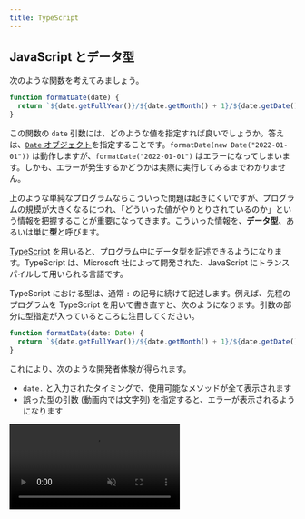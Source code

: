 ```yaml
---
title: TypeScript
---
```



## JavaScript とデータ型

次のような関数を考えてみましょう。

```javascript
function formatDate(date) {
  return `${date.getFullYear()}/${date.getMonth() + 1}/${date.getDate()}`;
}
```

この関数の `date` 引数には、どのような値を指定すれば良いでしょうか。答えは、[`Date` オブジェクト](https://developer.mozilla.org/ja/docs/Web/JavaScript/Reference/Global_Objects/Date)を指定することです。`formatDate(new Date("2022-01-01"))` は動作しますが、`formatDate("2022-01-01")` はエラーになってしまいます。しかも、エラーが発生するかどうかは実際に実行してみるまでわかりません。

上のような単純なプログラムならこういった問題は起きにくいですが、プログラムの規模が大きくなるにつれ、「どういった値がやりとりされているのか」という情報を把握することが重要になってきます。こういった情報を、**データ型**、あるいは単に**型**と呼びます。

[TypeScript](https://www.typescriptlang.org/) を用いると、プログラム中にデータ型を記述できるようになります。TypeScript は、Microsoft 社によって開発された、JavaScript に<Term type="transpile">トランスパイル</Term>して用いられる言語です。

TypeScript における型は、通常 `:` の記号に続けて記述します。例えば、先程のプログラムを TypeScript を用いて書き直すと、次のようになります。引数の部分に型指定が入っているところに注目してください。

```typescript
function formatDate(date: Date) {
  return `${date.getFullYear()}/${date.getMonth() + 1}/${date.getDate()}`;
}
```

これにより、次のような開発者体験が得られます。

- `date.` と入力されたタイミングで、使用可能なメソッドが全て表示されます
- 誤った型の引数 (動画内では文字列) を指定すると、エラーが表示されるようになります

<video src={typescriptDemoVideo} controls autoPlay muted loop />

:::tip[静的型言語との比較]

C++ や Java などの一般的なプログラミング言語では、型の情報は実行に何らかの影響を与えますが、TypeScript は JavaScript にトランスパイルされる言語であり、実行時には型の情報は一切利用されません。

:::

## TypeScript を使って Node.js のプログラムを記述する

TypeScript を用いて Node.js のプログラムを作成するには、次の手順に従ってください。

<video src={setupTypeScriptNodeVideo} controls />

まずは、プロジェクトルートに `package.json` を作成します。`npm init` を実行すればよいのでした。

続いて、

```shell
npm install -D typescript
```

を実行し、[typescript パッケージ](https://www.npmjs.com/package/typescript)をインストールします。`-D` オプションは「開発時のみに使用する」という意思表示になります。`package.json` に記録される方法が少しだけ変わります。

続いて、`main.ts` ファイルを作成します。TypeScript ファイルの拡張子は通常 `.ts` です。今回は、

```typescript title="main.ts"
const language: string = "TypeScript";
console.log(`Hello ${language}!`);
```

としました。

TypeScript ファイルの作成が終わったら、<Term type="npxCommand">`npx` コマンド</Term>で [TypeScript パッケージを実行](https://www.typescriptlang.org/docs/handbook/compiler-options.html)し、TypeScript ファイルを JavaScript ファイルにトランスパイルします。パッケージ名と異なり、`tsc` となるので注意しましょう。

```shell
npx tsc main.ts
```

すると、同名の JavaScript ファイルが生成されます。このファイルを実行すれば、通常の JavaScript として実行できます。

## TypeScript の基礎

TypeScript を試すには、Microsoft が提供している [TS Playground](https://www.typescriptlang.org/play) を用いると便利です。必要に応じて利用してください。

### 型を記述できる場所

TypeScript の型は、関数の引数や戻り値、変数の後に `:` とともに記述できます。

```typescript
// add は number 型の引数 a, b をとり number 型の値を返す関数
function add(a: number, b: number): number {
  return a + b;
}

// sum は number 型の変数
let sum: number = add(3, 4);
```

データ型が誤っている場合、TypeScript はエラーを出力します。

```typescript
sum = "7"; // Type 'string' is not assignable to type 'number'.

add("3", "4"); // Argument of type 'string' is not assignable to parameter of type 'number'.
```

### データ型と値

TypeScript のデータ型は、**全ての値を含む集合 `unknown` の部分集合**になります。ある値 `v` が集合 `T` に属するとき、`v` は `T` 型であるといいます。例えば、数値 `1` は `1` 型、`number` 型、`unknown` 型のいずれにも当てはまります。なお、空集合は `never` 型です。

```typescript
// すべて正しい
const a: unknown = 1;
const b: number = 1;
const c: 1 = 1; // 左辺の 1 はデータ型 (unknown の部分集合) としての 1

// never 型にはどんな値も代入できない
// const d: never = 1;
```

![TypeScript のデータ型](./typescript-types.drawio.svg)

:::tip[`any` 型]

TypeScript の標準設定では、型が判明しなかった場合、`any` 型が指定されたものとみなされます。`any` 型の値には、どんな操作でも許容されます。`any` 型の値はどんな型の変数にも代入できますし、`any` 型の変数にはどんな値でも代入できます。上の集合のどの部分にも当てはまりません。

```typescript
const strangeValue: any = 1;

// TypeScript は誤りを検出できないが、実行時にエラーになる
strangeValue.strangeMethod();
```

:::

### データ型の別名

`type` 宣言を用いると、データ型に対して別名を付けられます。

```typescript
type Age = number;

// 変数 age は Age (number) 型
const age: Age = 18;
```

:::tip

型の名前には通常<Term>パスカルケース</Term>が用いられます。

:::

### オブジェクト型

オブジェクト型では、プロパティの名前や、値の型が指定できます。

```typescript
// Student は string 型の name プロパティと number 型の age プロパティを持つオブジェクト
type Student = {
  name: string;
  age: number;
};

let student: Student = { name: "田中", age: 18 };
```

なお、余分なプロパティを持つオブジェクトでも問題なく代入できます。次の例から、`Teacher` は `Student` の部分集合であることが分かります。

```typescript
type Teacher = {
  name: string;
  age: number;
  subject: string;
};

let teacher: Teacher = { name: "鈴木", age: 18, subject: "数学" };
student = teacher;

// Property 'subject' is missing in type 'Student' but required in type 'Teacher'.
teacher = student;
```

### 配列型

型 `T` の配列型は、`T[]` のように記述できます。また、`T` が `U` の部分集合であれば、`T[]` は `U[]` の部分集合になります。

```typescript
const numbers: number[] = [1, 2, 3];

// number[] は unknown[] の部分集合
const unknowns: unknown[] = numbers;
```

### 関数型

関数型では、引数や戻り値の型が指定できます。引数名は異なっていても同じ型だとみなされます。

```typescript
// BinaryNumberOperator は number 型の引数 2 つを受け取って number 型の値を返す関数
type BinaryNumberOperator = (x: number, y: number) => number;

function add(a: number, b: number): number {
  return a + b;
}

const operator: BinaryNumberOperator = add;
```

引数の数が少ない関数型は、多い関数型の部分集合とみなされます。

```typescript
function increment(a: number): number {
  return a + 1;
}

// (a: number) => number は (a: number, b: number) => number の部分集合
const operator2: BinaryNumberOperator = increment;
```

### 型演算

2 つの型に対し、集合の和や積 (共通部分)を求める記号が利用できます。

| 記号 | 意味     |
| ---- | -------- |
| `&`  | 共通部分 |
| `\|` | 合併     |

```typescript
type Student = { name: string; major: string };
type Programmer = { name: string; language: string };
const studentProgrammer: Student & Programmer = {
  name: "田中",
  major: "数学",
  language: "TypeScript",
};

const hand: "グー" | "チョキ" | "パー" = "グー";
```

### 型推論

文脈からデータ型が明らかな場合は、型定義の記述を省略できます。

```typescript
// age は number 型
let age = 18;

// Type 'string' is not assignable to type 'number'.
age = "19";

// 戻り値の型が推論されるため、add は (a: number, b: number) => number 型
function add(a: number, b: number) {
  return a + b;
}
```

関数型を要求する部分に関数式を指定する場合、その引数の型が推論されます。

```typescript
type BinaryNumberOperator = (a: number, b: number) => number;

// a や b は number に推論される
const operator: BinaryNumberOperator = (a, b) => a + b;

// イベントハンドラの記述の際に便利
window.onload = (e) => {
  // e は Event 型
};
```

### ジェネリクス

引数を一つ受け取り、その値をそのまま返す関数を考えてみよう。

```typescript
function identity(x) {
  return x;
}
```

こういった関数では、引数 `x` はどんな型の値も指定できます。つまり、`x` は `unknown` 型とするのが適切なはずです。しかしながら、引数を `unknown` 型としてしまうと、戻り値が `unknown` 型となってしまい、戻り値に対する操作が一切不可能になってしまいます。

```typescript
function identity(x: unknown) {
  return x;
}

// Object is of type 'unknown'.
identity(1).toString();
```

TypeScript では、型パラメータを用いることで、この問題を解決できます。型パラメータは、通常の引数と異なり、型を指定するための特殊な引数です。JavaScript に<Term type="transpile">トランスパイル</Term>されるタイミングで削除されます。

```typescript
// T は型パラメータ
// identity は T 型の引数を受け取って T 型の戻り値を返す関数
function identity<T>(x: T): T {
  return x;
}

// T に number を指定したので、ここでは identity は number 型の引数を受け取って number 型の戻り値を返す関数
identity<number>(1).toString();

// 文脈から型パラメータが明らかな場合は推論される
// この場合は T は number に推論される
identity(1).toString();
```

こういった言語機能は他の多くのプログラミング言語でも用意されており、[ジェネリクス](https://www.typescriptlang.org/docs/handbook/2/generics.html)と呼ばれます。

`type` 宣言でも型パラメータを利用できます。

```typescript
type BinaryOperator<T> = (a: T, b: T) => T;

// add は (a: number, b: number) => number 型
const add: BinaryOperator<number> = (a, b) => a + b;
```

## TypeScript と npm

npm でインストールしたパッケージが TypeScript に対応している場合、下の図のように、npm のパッケージのウェブサイトに <SiTypescript style={{ verticalAlign: "text-bottom" }} /> アイコンが表示されます。

![npm パッケージの TypeScript 対応](./npm-typescript.png)

`DT` アイコンがついているパッケージは、`@types/パッケージ名` という名称のパッケージをインストールすることで、TypeScript からパッケージが利用可能になります。例えば、`@types/express` パッケージをインストールすることにより、`express` パッケージが TypeScript から利用できるようになります。

<video src={typesPackageVideo} controls />

`@types` パッケージのインストール前後で `app` の型が変わっていることが分かります。

## フロントエンドにおける TypeScript の利用

Vite は、標準で TypeScript のトランスパイラが内蔵されています。新しくプロジェクトを作成する際は、テンプレートを選択する際に TypeScript のテンプレートを使用しましょう。

<video src={viteTypescriptVideo} controls />

:::tip[`tsconfig.json`]

この方法でプロジェクトを作成すると、`tsconfig.json` というファイルが生成されます。TypeScript は、さまざまな JavaScript のニーズに合わせてカスタマイズできるようになっており、その設定を記述するためのファイルが `tsconfig.json` です。

[公式ドキュメント](https://www.typescriptlang.org/tsconfig) には、全てのオプションの詳細な説明が記述されています。特に、[`strict` オプション](https://www.typescriptlang.org/tsconfig#strict)は、TypeScript の能力を大幅に上昇させることができるので、有効にすることが推奨されています。`typescript` パッケージを直接インストールしたプロジェクトでは、`npx tsc --init` コマンドによりこのファイルを生成できます。

:::

## 課題

1. `string & number` 型は何型と等しいでしょうか。
2. 次のように定義される型 `T` に対して使用可能なプロパティは何でしょうか。

   ```typescript
   type T = { name: string; age: number } | { name: string; subject: string };
   ```

3. 次の型のうち、`(v: string) => string` 型とみなせる (部分集合である) ものを全て選んでください。
   - `(v: unknown) => string`
   - `(v: never) => string`
   - `(v: string) => unknown`
   - `(v: string) => never`
4. 次の関数 `apply` は、関数を適用する関数です。ジェネリクスを用いて適切な型をつけてください (ヒント: 引数と戻り値を表す型パラメータを定義しましょう)。

   ```typescript
   function apply(f, x) {
     return f(x);
   }
   ```

5. フロントエンド・バックエンドともに TypeScript を利用するアプリケーションを作成し、公開してみてください。

<Answer>

1. `never` 型

   ```typescript
   type StringAndNumber = string & number; // never
   ```

2. `name` のみ

   2 つの型に共通しているのは `name` プロパティだけなので、`T` 型の変数に必ず存在しているプロパティは`name` のみとなります。よって、`name` のみ使用可能となります。

3. `(v: unknown) => string` と `(v: string) => never`

   まず `(v: string) => never` に関してですが、こちらはなんとなく想像がつくかもしれません。`never` 型はすべての型に含まれるため `string` 型にも含まれますから、 `(v: string) => string` とみなすことができるでしょう。

   一方で、`(v: unknown) => string` 型が答えになっているのは意外かもしれません。`unknown` 型は `string` 型を含むから間違いなのではないかと考えた方も多いでしょう。しかし、この理論で行くと少々不都合が生じます。例えば、次のようなコードを考えましょう。

   ```javascript
   type F = (arg: { name: string, math: number }) => number;

   function func(arg: { name: string, math: number, science: number }): number {
     console.log(arg.science);
     return arg.math;
   }

   const f: F = func;
   f({ name: "Tanaka", math: 100 });
   ```

   このコードでは、`{ name: string, math: number }` 型は `{ name: string, math: number, science: number }` 型を含んでいます。先ほどの `unknown` 型と `string` 型の関係と同じです。

   もしこのコードが通る場合、実際に渡された `{name: "Tanaka", math: 100}` には存在しないはずの `science` プロパティにアクセスできてしまうことになります。このようなことを防ぐために、引数の型が小さい集合になればなるほど、関数の型は大きな集合になる必要があります。

4. 以下のコード

   ```typescript
   function apply<T, U>(f: (x: T) => U, x: T): U {
     return f(x);
   }
   ```

   <ViewSource url={import.meta.url} path="_samples/apply" noCodeSandbox />

</Answer>
